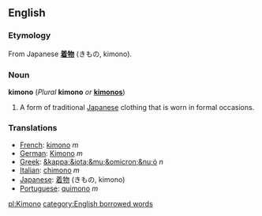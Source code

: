 ==English==
{{wikipedia}}
===Etymology===
From Japanese '''[[着物]]''' (きもの, kimono).
===Noun===
'''kimono''' (''Plural'' '''kimono''' ''or'' '''[[kimonos]]''')

#A form of traditional [[Japanese]] clothing that is worn in formal occasions.
===Translations===
*[[French]]: [[kimono]] ''m''
*[[German]]: [[Kimono]] ''m''
*[[Greek]]: [[&kappa;&iota;&mu;&omicron;&nu;ό]] ''n''
*[[Italian]]: [[chimono]] ''m''
*[[Japanese]]: [[着物]] (きもの, kimono)
*[[Portuguese]]: [[quimono]] ''m''

[[pl:Kimono]]
[[category:English borrowed words]]